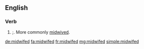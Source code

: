 ==English==

===Verb===
{{head|en|verb form}}

# {{lb|en|rare}} {{en-past of|midwife}};. More commonly [[midwived]].

[[de:midwifed]]
[[fa:midwifed]]
[[fr:midwifed]]
[[mg:midwifed]]
[[simple:midwifed]]